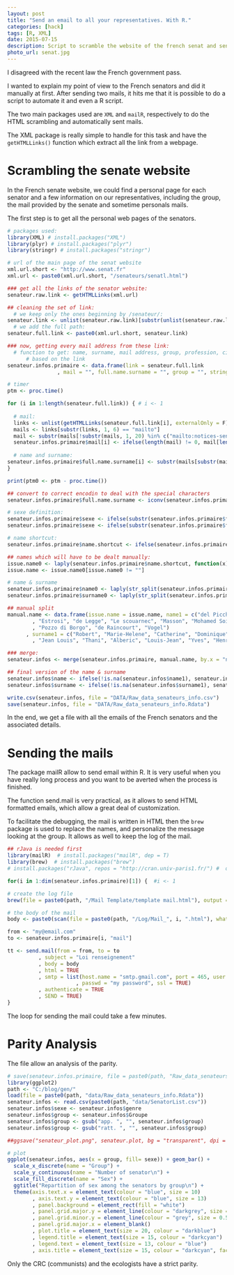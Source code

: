 ```yaml
---
layout: post
title: "Send an email to all your representatives. With R."
categories: [hack]
tags: [R, XML]
date: 2015-07-15
description: Script to scramble the website of the french senat and send 300 emails. 
photo_url: senat.jpg
---
```


I disagreed with the recent law the French government pass.

I wanted to explain my point of view to the French senators and did it manually at first. After sending two mails, it hits me that it is possible to do a script to automate it and even a R script.

The two main packages used are `XML` and `mailR`, respectively to do the HTML scrambling and automatically sent mails.

The XML package is really simple to handle for this task and have the `getHTMLLinks()` function which extract all the link from a webpage.

<h1> Scrambling the senate website </h1>

In the French senate website, we could find a personal page for each senator and a few information on our representatives, including the group, the mail provided by the senate and sometime personals mails.

The first step is to get all the personal web pages of the senators.

```r

# packages used: 
library(XML) # install.packages("XML")
library(plyr) # install.packages("plyr")
library(stringr) # install.packages("stringr")

# url of the main page of the senat website
xml.url.short <- "http://www.senat.fr" 
xml.url <- paste0(xml.url.short, "/senateurs/senatl.html")

### get all the links of the senator website:
senateur.raw.link <- getHTMLLinks(xml.url)

## cleaning the set of link:
  # we keep only the ones beginning by /senateur/:
senateur.link <- unlist(senateur.raw.link)[substr(unlist(senateur.raw.link), 1, 10) == "/senateur/"]
  # we add the full path:
senateur.full.link <- paste0(xml.url.short, senateur.link)

### now, getting every mail address from these link:
  # function to get: name, surname, mail address, group, profession, circonscription
      # based on the link
senateur.infos.primaire <- data.frame(link = senateur.full.link
                , mail = "", full.name.surname = "", group = "", stringsAsFactors = F)

# timer
ptm <- proc.time()

for (i in 1:length(senateur.full.link)) { # i <- 1
  
  # mail:
  links <- unlist(getHTMLLinks(senateur.full.link[i], externalOnly = F))
  mails <- links[substr(links, 1, 6) == "mailto"]
  mail <- substr(mails[!substr(mails, 1, 20) %in% c("mailto:notices-senat", "mailto:?subject=&bod")], 8, 200)
  senateur.infos.primaire$mail[i] <- ifelse(length(mail) != 0, mail[length(mail)], "")
  
  # name and surname:
senateur.infos.primaire$full.name.surname[i] <- substr(mails[substr(mails, 1, 20) %in% c("mailto:notices-senat")], 66, 200)
}

print(ptm0 <- ptm - proc.time())

## convert to correct encodin to deal with the special characters
senateur.infos.primaire$full.name.surname <- iconv(senateur.infos.primaire$full.name.surname, from = "UTF-8", to = "LATIN2")

# sexe definition:
senateur.infos.primaire$sexe <- ifelse(substr(senateur.infos.primaire$full.name.surname, 1, 5) == "de la", "F", " ")
senateur.infos.primaire$sexe <- ifelse(substr(senateur.infos.primaire$full.name.surname, 1, 4) == "du S", "M", senateur.infos.primaire$sexe)

```


```r

# name shortcut:
senateur.infos.primaire$name.shortcut <- ifelse(senateur.infos.primaire$sexe == "F", substr(senateur.infos.primaire$full.name.surname, 17, 200), substr(senateur.infos.primaire$full.name.surname, 13, 200) )

## names which will have to be dealt manually:
issue.name0 <- laply(senateur.infos.primaire$name.shortcut, function(x) ifelse(length(unlist(str_split(x, " "))) != 2, x, ""))
issue.name <- issue.name0[issue.name0 != ""]

# name & surname
senateur.infos.primaire$name0 <- laply(str_split(senateur.infos.primaire$name.shortcut, " "), function(x) x[1])
senateur.infos.primaire$surname0 <- laply(str_split(senateur.infos.primaire$name.shortcut, " "), function(x) x[2])

## manual split 
manual.name <- data.frame(issue.name = issue.name, name1 = c("del Picchia", "Des Esgaulx", "di Folco"
        , "Estrosi", "de Legge", "Le scouarnec", "Masson", "Mohamed Soilihi", "de Montgolfier", "de Nicolay"
        , "Pozzo di Borgo", "de Raincourt", "Vogel")
      , surname1 = c("Robert", "Marie-Helene", "Catherine", "Dominique", "Dominique", "Michel"
        , "Jean Louis", "Thani", "Alberic", "Louis-Jean", "Yves", "Henri", "Jean Pierre"), stringsAsFactors = F)

### merge:
senateur.infos <- merge(senateur.infos.primaire, manual.name, by.x = "name.shortcut", by.y = "issue.name", all.x = T)

## final version of the name & surname
senateur.infos$name <- ifelse(!is.na(senateur.infos$name1), senateur.infos$name1, senateur.infos$name0)
senateur.infos$surname <- ifelse(!is.na(senateur.infos$surname1), senateur.infos$surname1, senateur.infos$surname0)

write.csv(senateur.infos, file = "DATA/Raw_data_senateurs_info.csv")
save(senateur.infos, file = "DATA/Raw_data_senateurs_info.Rdata")

```

In the end, we get a file with all the emails of the French senators and the associated details.

<h1> Sending the mails </h1>

The package mailR allow to send email within R. It is very useful when you have really long process and you want to be averted when the process is finished.

The function send.mail is very practical, as it allows to send HTML formatted emails, which allow a great deal of customization.

To facilitate the debugging, the mail is written in HTML then the `brew` package is used to replace the names, and personalize the message looking at the group. It allows as well to keep the log of the mail.

```r

## rJava is needed first
library(mailR)  # install.packages("mailR", dep = T)  
library(brew)  # install.packages("brew")
# install.packages("rJava", repos = "http://cran.univ-paris1.fr/") #  options(java.home="C:\\Program Files\\Java\\jre1.8.0_45\\") # library(rJava)

for(i in 1:dim(senateur.infos.primaire)[1]) {  #i <- 1

# create the log file
brew(file = paste0(path, "/Mail Template/template mail.html"), output = paste0(path, "/Log/Mail_", i, ".html") )

# the body of the mail
body <- paste0(scan(file = paste0(path, "/Log/Mail_", i, ".html"), what = "raw", sep = "|"), collapse = "")

from <- "my@email.com"
to <- senateur.infos.primaire[i, "mail"]

tt <- send.mail(from = from, to = to
          , subject = "Loi renseignement"
          , body = body
          , html = TRUE
          , smtp = list(host.name = "smtp.gmail.com", port = 465, user.name = "my username"
                      , passwd = "my password", ssl = TRUE)
          , authenticate = TRUE
          , SEND = TRUE)
}
```

The loop for sending the mail could take a few minutes.

<h1> Parity Analysis </h1>

The file allow an analysis of the parity. 

```r
# save(senateur.infos.primaire, file = paste0(path, "Raw_data_senateurs_info_primaire.Rdata"))
library(ggplot2)
path <- "C:/blog/gen/"
load(file = paste0(path, "data/Raw_data_senateurs_info.Rdata"))
senateur.infos <- read.csv(paste0(path, "data/SenatorList.csv"))
senateur.infos$sexe <- senateur.infos$genre
senateur.infos$group <- senateur.infos$Groupe
senateur.infos$group <- gsub("app. ", "", senateur.infos$group)
senateur.infos$group <- gsub("ratt. ", "", senateur.infos$group)

##ggsave("senateur_plot.png", senateur.plot, bg = "transparent", dpi = 500, width = 31.75, height = 10.58, units = "cm")

```

```r
# plot
ggplot(senateur.infos, aes(x = group, fill= sexe)) + geom_bar() +
  scale_x_discrete(name = "Group") +
  scale_y_continuous(name = "Number of senator\n") +
  scale_fill_discrete(name = "Sex") +
  ggtitle("Repartition of sex among the senators by group\n") +
  theme(axis.text.x = element_text(colour = "blue", size = 10)
        , axis.text.y = element_text(colour = "blue", size = 13)
        , panel.background = element_rect(fill = "white")
        , panel.grid.major.y = element_line(colour = "darkgrey", size = 1)
        , panel.grid.minor.y = element_line(colour = "grey", size = 0.5)
        , panel.grid.major.x = element_blank()
        , plot.title = element_text(size = 20, colour = "darkblue")
        , legend.title = element_text(size = 15, colour = "darkcyan")
        , legend.text = element_text(size = 13, colour = "blue")
        , axis.title = element_text(size = 15, colour = "darkcyan", face = "bold"))

```

Only the CRC (communists) and the ecologists have a strict parity.

